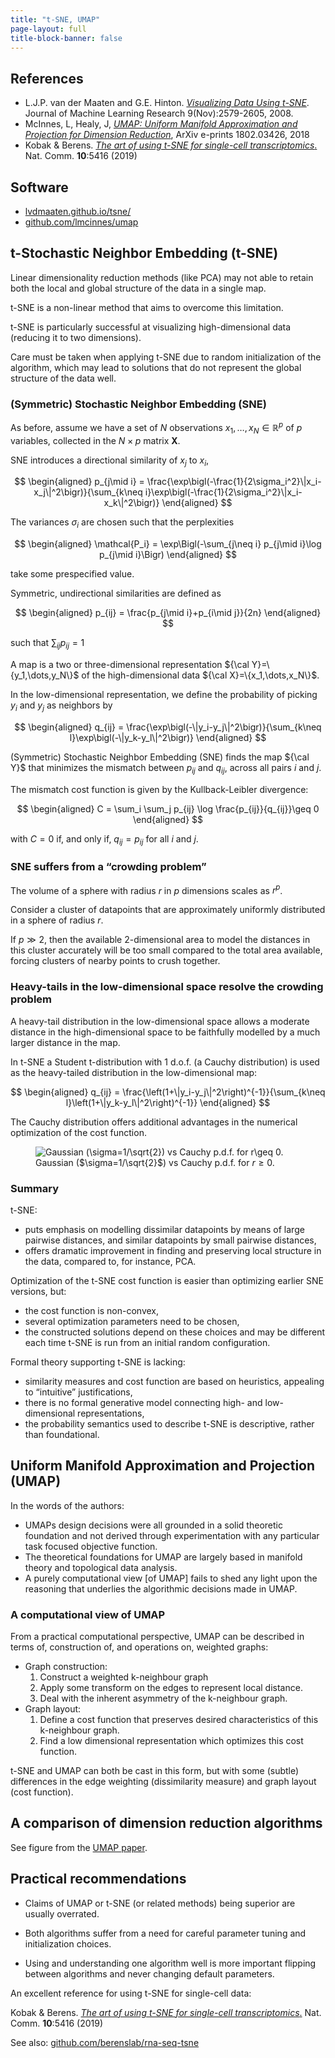 ```yaml
---
title: "t-SNE, UMAP"
page-layout: full
title-block-banner: false
---
```



::: {.callout-tip}
## References

- L.J.P. van der Maaten and G.E. Hinton. [*Visualizing Data Using t-SNE*](https://www.jmlr.org/papers/volume9/vandermaaten08a/vandermaaten08a.pdf). Journal of Machine Learning Research 9(Nov):2579-2605, 2008.
- McInnes, L, Healy, J, [*UMAP: Uniform Manifold Approximation and Projection for Dimension Reduction*](https://arxiv.org/abs/1802.03426), ArXiv e-prints 1802.03426, 2018
- Kobak & Berens. [*The art of using t-SNE for single-cell transcriptomics*.](https://doi.org/10.1038/s41467-019-13056-x) Nat. Comm. **10**:5416 (2019)

:::

::: {.callout-tip}
## Software

- [lvdmaaten.github.io/tsne/](https://lvdmaaten.github.io/tsne/)
- [github.com/lmcinnes/umap](https://github.com/lmcinnes/umap)

:::


 


## t-Stochastic Neighbor Embedding (t-SNE)

Linear dimensionality reduction methods (like PCA) may not able to retain both the local and global structure of the data in a single map.

t-SNE is a non-linear method that aims to overcome this limitation.

t-SNE is particularly successful at visualizing high-dimensional data (reducing it to two dimensions).

Care must be taken when applying t-SNE due to random initialization of the algorithm, which may lead to solutions that do not represent the global structure of the data well.

### (Symmetric) Stochastic Neighbor Embedding (SNE)

As before, assume we have a set of $N$ observations $x_1,\dots,x_N\in \mathbb{R}^p$ of $p$ variables, collected in the $N\times p$ matrix $\mathbf{X}$.

SNE introduces a directional similarity of $x_j$ to $x_i$,

$$
\begin{aligned}
    p_{j\mid i} = \frac{\exp\bigl(-\frac{1}{2\sigma_i^2}\|x_i-x_j\|^2\bigr)}{\sum_{k\neq i}\exp\bigl(-\frac{1}{2\sigma_i^2}\|x_i-x_k\|^2\bigr)}
\end{aligned}
$$

The variances $\sigma_i$ are chosen such that the perplexities
    
$$
\begin{aligned}
    \mathcal{P_i} = \exp\Bigl(-\sum_{j\neq i} p_{j\mid i}\log p_{j\mid i}\Bigr)
\end{aligned}
$$ 

take some prespecified value.

Symmetric, undirectional similarities are defined as

$$
\begin{aligned}
    p_{ij} = \frac{p_{j\mid i}+p_{i\mid j}}{2n}
\end{aligned}
$$ 

such that $\sum_{ij}p_{ij}=1$

A map is a two or three-dimensional representation ${\cal Y}=\{y_1,\dots,y_N\}$ of the high-dimensional data ${\cal X}=\{x_1,\dots,x_N\}$.

In the low-dimensional representation, we define the probability of picking $y_i$ and $y_j$ as neighbors by 

$$
\begin{aligned}
    q_{ij} = \frac{\exp\bigl(-\|y_i-y_j\|^2\bigr)}{\sum_{k\neq l}\exp\bigl(-\|y_k-y_l\|^2\bigr)}
\end{aligned}
$$

(Symmetric) Stochastic Neighbor Embedding (SNE) finds the map ${\cal Y}$ that minimizes the mismatch between $p_{ij}$ and $q_{ij}$, across all pairs $i$ and $j$.

The mismatch cost function is given by the Kullback-Leibler divergence: 

$$
\begin{aligned}
    C = \sum_i \sum_j p_{ij} \log \frac{p_{ij}}{q_{ij}}\geq 0
\end{aligned}
$$ 

with $C=0$ if, and only if, $q_{ij}=p_{ij}$ for all $i$ and $j$.

### SNE suffers from a "crowding problem"

The volume of a sphere with radius $r$ in $p$ dimensions scales as $r^p$.

Consider a cluster of datapoints that are approximately uniformly distributed in a sphere of radius $r$.

If $p\gg 2$, then the available 2-dimensional area to model the distances in this cluster accurately will be too small compared to the total area available, forcing clusters of nearby points to crush together.

### Heavy-tails in the low-dimensional space resolve the crowding problem

A heavy-tail distribution in the low-dimensional space allows a moderate distance in the high-dimensional space to be faithfully modelled by a much larger distance in the map.

In t-SNE a Student t-distribution with 1 d.o.f. (a Cauchy distribution) is used as the heavy-tailed distribution in the low-dimensional map: 

$$
\begin{aligned}
    q_{ij} = \frac{\left(1+\|y_i-y_j\|^2\right)^{-1}}{\sum_{k\neq l}\left(1+\|y_k-y_l\|^2\right)^{-1}}
\end{aligned}
$$

The Cauchy distribution offers additional advantages in the numerical optimization of the cost function.

![Gaussian ($\sigma=1/\sqrt{2}$) vs Cauchy p.d.f. for $r\geq 0$.](tSNE-gauss-cauchy.png)



### Summary

t-SNE:

- puts emphasis on modelling dissimilar datapoints by means of large pairwise distances, and similar datapoints by small pairwise distances,
- offers dramatic improvement in finding and preserving local structure in the data, compared to, for instance, PCA.

Optimization of the t-SNE cost function is easier than optimizing
earlier SNE versions, but:

- the cost function is non-convex,
- several optimization parameters need to be chosen,
- the constructed solutions depend on these choices and may be different each time t-SNE is run from an initial random configuration.

Formal theory supporting t-SNE is lacking:

- similarity measures and cost function are based on heuristics, appealing to "intuitive" justifications,
- there is no formal generative model connecting high- and low-dimensional representations,
- the probability semantics used to describe t-SNE is descriptive, rather than foundational.

## Uniform Manifold Approximation and Projection (UMAP)

In the words of the authors:

- UMAPs design decisions were all grounded in a solid theoretic foundation and not derived through experimentation with any particular task focused objective function.
- The theoretical foundations for UMAP are largely based in manifold theory and topological data analysis.
- A purely computational view \[of UMAP\] fails to shed any light upon the reasoning that underlies the algorithmic decisions made in UMAP.

### A computational view of UMAP

From a practical computational perspective, UMAP can be described in
terms of, construction of, and operations on, weighted graphs:

-   Graph construction:
    1.  Construct a weighted k-neighbour graph
    2.  Apply some transform on the edges to represent local distance.
    3.  Deal with the inherent asymmetry of the k-neighbour graph.\

-   Graph layout:
    1.  Define a cost function that preserves desired characteristics of   this k-neighbour graph.
    2.  Find a low dimensional representation which optimizes this cost function.

t-SNE and UMAP can both be cast in this form, but with some (subtle)
differences in the edge weighting (dissimilarity measure) and graph
layout (cost function).

## A comparison of dimension reduction algorithms


See figure from the [UMAP paper](https://arxiv.org/abs/1802.03426).



## Practical recommendations

- Claims of UMAP or t-SNE (or related methods) being superior are usually overrated.

- Both algorithms suffer from a need for careful parameter tuning and initialization choices.

- Using and understanding one algorithm well is more important flipping between algorithms and never changing default parameters.

An excellent reference for using t-SNE for single-cell data:

Kobak & Berens. [*The art of using t-SNE for single-cell transcriptomics*.](https://doi.org/10.1038/s41467-019-13056-x) Nat. Comm. **10**:5416 (2019)

See also: [github.com/berenslab/rna-seq-tsne](https://github.com/berenslab/rna-seq-tsne)